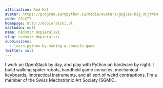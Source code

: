 ```yaml
---
affiliation: Red Hat
avatar: https://program.europython.eu/media/avatars/gogles-big_OCjYWs4.jpg
code: CSLXTY
homepage: http://dopieralski.pl
mastodon: null
name: Radomir Dopieralski
slug: radomir-dopieralski
submissions:
  - learn-python-by-making-a-console-game
twitter: null
---
```


I work on OpenStack by day, and play with Python on hardware by night. I build
walking spider robots, handheld game consoles, mechanical keyboards, impractical
instruments, and all sort of weird contraptions. I'm a member of the Swiss
Mechatronic Art Society (SGMK).
